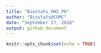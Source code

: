 ```yaml
---
title: "Biostats_HW2_P6"
author: "Biostats@CUMC"
date: "September 27, 2018"
output: github_document
---
```


```r
knitr::opts_chunk$set(echo = TRUE)
```
